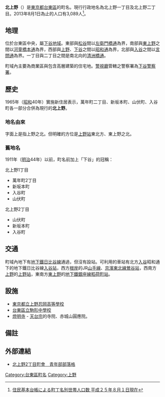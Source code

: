 {{Pathnav|日本|東京都|台東區|frame=1}}
{{Infobox Settlement
|official_name = 北上野
|native_name =
|settlement_type = [[町|町]]
|image_skyline =
|imagesize =
|image_caption =
|image_flag =
|image_seal =
| image_map =
| map_caption =
| pushpin_map =
|subdivision_type = [[國家|國家]]
|subdivision_name = [[File:Flag_of_Japan.svg|border]] [[日本|日本]]
|subdivision_type1 = [[都道府縣|都道府縣]]
|subdivision_name1 = [[File:Flag_of_Tokyo_Prefecture.svg|25px]] [[東京都|東京都]]
|subdivision_type2 = [[東京都區部|特別區]]
|subdivision_name2 = [[File:Flag_of_Taito,_Tokyo.svg|25px]] [[台東區|台東區]]
|established_title =
|established_date =
|government_type =
|leader_title =
|leader_name =
|area_magnitude =
|area_total_sq_mi =
|area_total_km2 =
|area_land_sq_mi =
|area_land_km2 =
|area_urban_sq_mi =
|area_urban_km2 =
|area_metro_km2 =
|area_metro_sq_mi =
|population_as_of= 2013年（平成25年）8月1日
|population_footnotes =
|population_total = 3964
|population_urban =
|population_metro =
|population_density_sq_mi =
|population_density_km2 =
| timezone = [[日本標準時間|JST]]
| utc_offset = +9
|timezone_DST =
|utc_offset_DST =
|latd=|latm=|lats=|latNS=
|longd=|longm=|longs=|longEW=
|elevation_footnotes=
|elevation_m =
|elevation_ft =
|postal_code_type = [[郵遞區號|郵遞區號]]
|postal_code = 110-0014
|area_code =
|website =
|footnotes =
}}
'''北上野'''（{{jpn|j=北上野|hg=きたうえの|rm=Kita-ueno|f=y}}）是[[東京都|東京都]][[台東區|台東區]]的町名。現行行政地名為北上野一丁目及北上野二丁目。2013年8月1日為止的人口有3,089人<ref>[http://www.city.taito.lg.jp/index/kitemite/abouttaito/setai/setaisu/setaisu2013.files/B_cho2508.pdf 住民基本台帳による町丁名別世帯人口数 平成２５年８月１日現在]{{dead link|date=2017年11月 |bot=InternetArchiveBot |fix-attempted=yes }}</ref>。

== 地理 ==
位於台東區中央，屬[[下谷區|下谷地域]]。東部與[[松谷_(台東區)|松谷]]間以[[左衛門橋通|左衛門橋通]]為界，南部與[[東上野|東上野]]之間以[[河童橋本通|河童橋本通]]為界，西部與[[上野|上野]]、[[下谷|下谷]]之間以[[昭和通_(東京都)|昭和通]]為界，北部與[[入谷_(台東區)|入谷]]之間以[[言問通|言問通]]為界。一丁目與二丁目之間是南北向的[[清洲橋通|清洲橋通]]。

町域內主要為商業區與包含高層建築的住宅地。[[警視廳|警視廳]]管轄之警察署為[[下谷警察署|下谷警察署]]。

== 歷史 ==
1965年（[[昭和|昭和]]40年）實施新住居表示，萬年町二丁目、新坂本町、山伏町、入谷町各一部分合併為現行的'''北上野'''。
=== 地名由來 ===
字面上是指上野之北。但明確的方位是[[上野站|上野站]]東北方、東上野之北。

===舊地名===
1911年（[[明治|明治]]44年）以前，町名前加上「下谷」的冠稱：

;北上野1丁目
*萬年町2丁目
*新坂本町
*入谷町
*山伏町

;北上野2丁目
*山伏町
*新坂本町
*入谷町

== 交通 ==
町域內地下有[[東京地下鐵日比谷線|地下鐵日比谷線]]通過，但沒有設站。可利用的車站有北方[[入谷_(台東區)|入谷]]昭和通下的地下鐵日比谷線[[入谷站_(東京都)|入谷站]]，西方[[根岸_(台東區)|根岸]]的JR[[山手線|山手線]]、[[京濱東北線|京濱東北線]][[鶯谷站|鶯谷站]]，西南方[[上野|上野]]的[[上野站|上野站]]，東南方[[東上野|東上野]]的[[東京地下鐵銀座線|地下鐵銀座線]][[稻荷町站_(東京都)|稻荷町站]]。

== 設施 ==
*[[東京都立上野忍岡高等學校|東京都立上野忍岡高等學校]]
*[[台東區立駒形中學校|台東區立駒形中學校]]
* [[燈明寺|燈明寺]] - [[天台宗|天台宗]]的寺院、赤城山圓應院。

== 備註 ==
{{reflist}}

== 外部連結 ==
* [http://kitaueno.exblog.jp/ 北上野2丁目町會　青年部部落格] {{Wayback|url=http://kitaueno.exblog.jp/ |date=20190922170121 }}

{{台東區的町名}}

{{DEFAULTSORT:Kitaueno}}
[[Category:台東區町名|Category:台東區町名]]
[[Category:上野|Category:上野]]